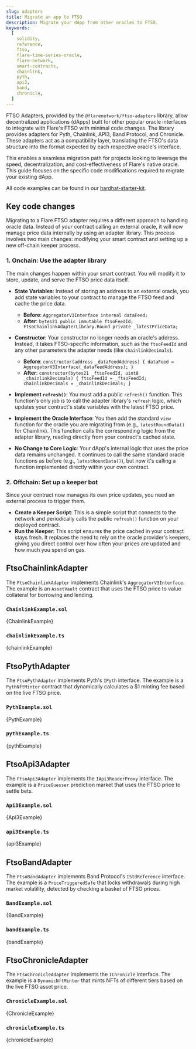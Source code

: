 ```yaml
---
slug: adapters
title: Migrate an app to FTSO
description: Migrate your dApp from other oracles to FTSO.
keywords:
  [
    solidity,
    reference,
    ftso,
    flare-time-series-oracle,
    flare-network,
    smart-contracts,
    chainlink,
    pyth,
    api3,
    band,
    chronicle,
  ]
---
```



FTSO Adapters, provided by the `@flarenetwork/ftso-adapters` library, allow decentralized applications (dApps) built for other popular oracle interfaces to integrate with Flare's FTSO with minimal code changes.
The library provides adapters for Pyth, Chainlink, API3, Band Protocol, and Chronicle.
These adapters act as a compatibility layer, translating the FTSO's data structure into the format expected by each respective oracle's interface.

This enables a seamless migration path for projects looking to leverage the speed, decentralization, and cost-effectiveness of Flare's native oracle.
This guide focuses on the specific code modifications required to migrate your existing dApp.

All code examples can be found in our [hardhat-starter-kit](https://github.com/flare-foundation/flare-hardhat-starter/tree/master/contracts/adapters).

## Key code changes

Migrating to a Flare FTSO adapter requires a different approach to handling oracle data. Instead of your contract calling an external oracle, it will now manage price data internally by using an adapter library.
This process involves two main changes: modifying your smart contract and setting up a new off-chain keeper process.

### 1. Onchain: Use the adapter library

The main changes happen within your smart contract. You will modify it to store, update, and serve the FTSO price data itself.

- **State Variables**: Instead of storing an address to an external oracle, you add state variables to your contract to manage the FTSO feed and cache the price data.
  - **Before**: `AggregatorV3Interface internal dataFeed;`
  - **After**: `bytes21 public immutable ftsoFeedId; FtsoChainlinkAdapterLibrary.Round private _latestPriceData;`

- **Constructor**: Your constructor no longer needs an oracle's address. Instead, it takes FTSO-specific information, such as the `ftsoFeedId` and any other parameters the adapter needs (like `chainlinkDecimals`).
  - **Before**: `constructor(address _dataFeedAddress) { dataFeed = AggregatorV3Interface(_dataFeedAddress); }`
  - **After**: `constructor(bytes21 _ftsoFeedId, uint8 _chainlinkDecimals) { ftsoFeedId = _ftsoFeedId; chainlinkDecimals = _chainlinkDecimals; }`

- **Implement `refresh()`**: You must add a public `refresh()` function. This function's only job is to call the adapter library's `refresh` logic, which updates your contract's state variables with the latest FTSO price.

- **Implement the Oracle Interface**: You then add the standard `view` function for the oracle you are migrating from (e.g., `latestRoundData()` for Chainlink).
  This function calls the corresponding logic from the adapter library, reading directly from your contract's cached state.

- **No Change to Core Logic**: Your dApp's internal logic that uses the price data remains unchanged.
  It continues to call the same standard oracle functions as before (e.g., `latestRoundData()`), but now it's calling a function implemented directly within your own contract.

### 2. Offchain: Set up a keeper bot

Since your contract now manages its own price updates, you need an external process to trigger them.

- **Create a Keeper Script**: This is a simple script that connects to the network and periodically calls the public `refresh()` function on your deployed contract.
- **Run the Keeper**: This script ensures the price cached in your contract stays fresh. It replaces the need to rely on the oracle provider's keepers, giving you direct control over how often your prices are updated and how much you spend on gas.

## FtsoChainlinkAdapter

The `FtsoChainlinkAdapter` implements Chainlink's `AggregatorV3Interface`. The example is an `AssetVault` contract that uses the FTSO price to value collateral for borrowing and lending.

### `ChainlinkExample.sol`

<CodeBlock language="solidity" title="/contracts/adapters/ChainlinkExample.sol">
  {ChainlinkExample}
</CodeBlock>

### `chainlinkExample.ts`

<CodeBlock language="typescript" title="/scripts/adapters/chainlinkExample.ts">
  {chainlinkExample}
</CodeBlock>

## FtsoPythAdapter

The `FtsoPythAdapter` implements Pyth's `IPyth` interface. The example is a `PythNftMinter` contract that dynamically calculates a $1 minting fee based on the live FTSO price.

### `PythExample.sol`

<CodeBlock language="solidity" title="/contracts/adapters/PythExample.sol">
  {PythExample}
</CodeBlock>

### `pythExample.ts`

<CodeBlock language="typescript" title="/scripts/adapters/pythExample.ts">
  {pythExample}
</CodeBlock>

## FtsoApi3Adapter

The `FtsoApi3Adapter` implements the `IApi3ReaderProxy` interface. The example is a `PriceGuesser` prediction market that uses the FTSO price to settle bets.

### `Api3Example.sol`

<CodeBlock language="solidity" title="/contracts/adapters/Api3Example.sol">
  {Api3Example}
</CodeBlock>

### `api3Example.ts`

<CodeBlock language="typescript" title="/scripts/adapters/api3Example.ts">
  {api3Example}
</CodeBlock>

## FtsoBandAdapter

The `FtsoBandAdapter` implements Band Protocol's `IStdReference` interface. The example is a `PriceTriggeredSafe` that locks withdrawals during high market volatility, detected by checking a basket of FTSO prices.

### `BandExample.sol`

<CodeBlock language="solidity" title="/contracts/adapters/BandExample.sol">
  {BandExample}
</CodeBlock>

### `bandExample.ts`

<CodeBlock language="typescript" title="/scripts/adapters/bandExample.ts">
  {bandExample}
</CodeBlock>

## FtsoChronicleAdapter

The `FtsoChronicleAdapter` implements the `IChronicle` interface. The example is a `DynamicNftMinter` that mints NFTs of different tiers based on the live FTSO asset price.

### `ChronicleExample.sol`

<CodeBlock language="solidity" title="/contracts/adapters/ChronicleExample.sol">
  {ChronicleExample}
</CodeBlock>

### `chronicleExample.ts`

<CodeBlock language="typescript" title="/scripts/adapters/chronicleExample.ts">
  {chronicleExample}
</CodeBlock>

